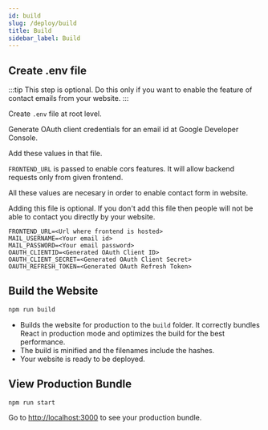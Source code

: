 ```yaml
---
id: build
slug: /deploy/build
title: Build
sidebar_label: Build
---
```


## Create .env file

:::tip
This step is optional. Do this only if you want to enable the feature of contact emails from your website.
:::

Create `.env` file at root level.

Generate OAuth client credentials for an email id at Google Developer Console.

Add these values in that file.

`FRONTEND_URL` is passed to enable cors features. It will allow backend requests only from given frontend.

All these values are necesary in order to enable contact form in website.

Adding this file is optional. If you don't add this file then people will not be able to contact you directly by your website.

```env title=.env
FRONTEND_URL=<Url where frontend is hosted>
MAIL_USERNAME=<Your email id>
MAIL_PASSWORD=<Your email password>
OAUTH_CLIENTID=<Generated OAuth Client ID>
OAUTH_CLIENT_SECRET=<Generated OAuth Client Secret>
OAUTH_REFRESH_TOKEN=<Generated OAuth Refresh Token>
```

## Build the Website

```bash
npm run build
```

- Builds the website for production to the `build` folder. It correctly bundles React in production mode and optimizes the build for the best performance.
- The build is minified and the filenames include the hashes.
- Your website is ready to be deployed.

## View Production Bundle

```bash
npm run start
```

Go to [http://localhost:3000](http://localhost:3000) to see your production bundle.
